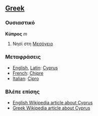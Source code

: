 ==[[Greek]]==
===Ουσιαστικό===

'''Κύπρος''' ''m''

# Νησί στη [[Μεσόγειο]]

===Μεταφράσεις===
*[[English]], [[Latin]]: [[Cyprus]]
*[[French]]: [[Chipre]]
*[[Italian]]: [[Cipro]]

=== Βλέπε επίσης ===
*[[en:Cyprus|English Wikipedia article about Cyprus]]
*[[el:Κύπρος|Greek Wikipedia article about Cyprus]]